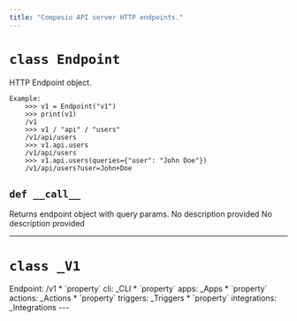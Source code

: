 ```yaml
---
title: "Composio API server HTTP endpoints."
---
```


# `class Endpoint`
<Card>
HTTP Endpoint object.

    Example:
        >>> v1 = Endpoint("v1")
        >>> print(v1)
        /v1
        >>> v1 / "api" / "users"
        /v1/api/users
        >>> v1.api.users
        /v1/api/users
        >>> v1.api.users(queries={"user": "John Doe"})
        /v1/api/users?user=John+Doe
</Card>

## `def __call__`
<Card>
Returns endpoint object with query params.
</Card>
<Card>
<ParamField path="queries" type="t.Dict[str, str]" required>
No description provided
</ParamField>

</Card>
<Card>
<ParamField path="returns" type="'Endpoint'">
No description provided
</ParamField>

</Card>

---
# `class _V1`
<Card>
Endpoint: /v1
</Card>
* `property` cli: _CLI
* `property` apps: _Apps
* `property` actions: _Actions
* `property` triggers: _Triggers
* `property` integrations: _Integrations
---
